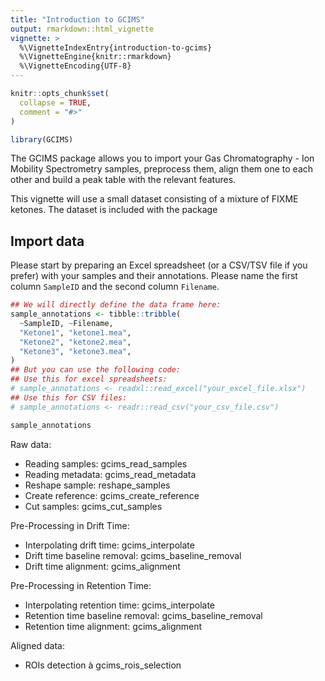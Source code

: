 ```yaml
---
title: "Introduction to GCIMS"
output: rmarkdown::html_vignette
vignette: >
  %\VignetteIndexEntry{introduction-to-gcims}
  %\VignetteEngine{knitr::rmarkdown}
  %\VignetteEncoding{UTF-8}
---
```


```r
knitr::opts_chunk$set(
  collapse = TRUE,
  comment = "#>"
)
```

```r
library(GCIMS)
```

The GCIMS package allows you to import your Gas Chromatography - Ion Mobility Spectrometry samples,
preprocess them, align them one to each other and build a peak table with the relevant features.

This vignette will use a small dataset consisting of a mixture of FIXME ketones. The
dataset is included with the package

## Import data

Please start by preparing an Excel spreadsheet (or a CSV/TSV file if you prefer)
with your samples and their annotations. Please name the first column `SampleID`
and the second column `Filename`.

```r
## We will directly define the data frame here:
sample_annotations <- tibble::tribble(
  ~SampleID, ~Filename,
  "Ketone1", "ketone1.mea",
  "Ketone2", "ketone2.mea",
  "Ketone3", "ketone3.mea",
)
## But you can use the following code:
## Use this for excel spreadsheets:
# sample_annotations <- readxl::read_excel("your_excel_file.xlsx")
## Use this for CSV files:
# sample_annotations <- readr::read_csv("your_csv_file.csv")

sample_annotations
```

Raw data:

- Reading samples: gcims_read_samples
- Reading metadata: gcims_read_metadata
- Reshape sample: reshape_samples
- Create reference: gcims_create_reference
- Cut samples: gcims_cut_samples

Pre-Processing in Drift Time:

- Interpolating drift time: gcims_interpolate
- Drift time baseline removal: gcims_baseline_removal
- Drift time alignment: gcims_alignment

Pre-Processing in Retention Time:

- Interpolating retention time: gcims_interpolate
- Retention time baseline removal: gcims_baseline_removal
- Retention time alignment: gcims_alignment


Aligned data:

- ROIs detection à gcims_rois_selection
